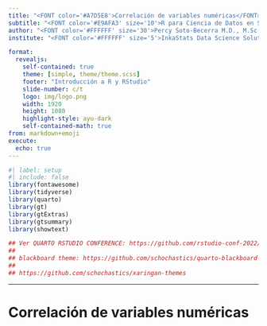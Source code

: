 ```yaml
---
title: "<FONT color='#A7D5E8'>Correlación de variables numéricas</FONT>"
subtitle: "<FONT color='#E9AFA3' size='10'>R para Ciencia de Datos en Salud: <br> Análisis Descriptivo e Inferencia Estadística</FONT>"
author: "<FONT color='#FFFFFF' size='30'>Percy Soto-Becerra M.D., M.Sc(c)</FONT>"
institute: "<FONT color='#FFFFFF' size='5'>InkaStats Data Science Solutions | Medical Branch<br>@github/psotob91</FONT>"

format: 
  revealjs:
    self-contained: true
    theme: [simple, theme/theme.scss]
    footer: "Introducción a R y RStudio"
    slide-number: c/t
    logo: img/logo.png
    width: 1920
    height: 1080
    highlight-style: ayu-dark
    self-contained-math: true
from: markdown+emoji
execute:
  echo: true
---
```


```r
#| label: setup
#| include: false
library(fontawesome)
library(tidyverse)
library(quarto)
library(gt)
library(gtExtras)
library(gtsummary)
library(showtext)

## Ver QUARTO RSTUDIO CONFERENCE: https://github.com/rstudio-conf-2022/get-started-quarto/blob/main/materials/02-authoring.qmd
## 
## blackboard theme: https://github.com/schochastics/quarto-blackboard-theme
## 
## https://github.com/schochastics/xaringan-themes
```

---

# Correlación de variables numéricas

